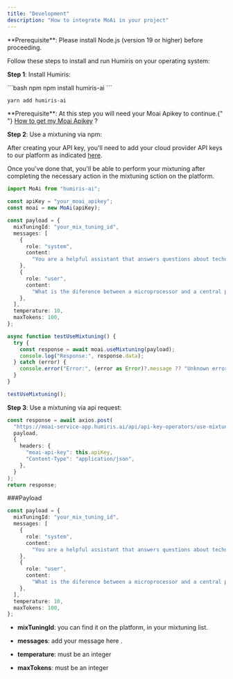 ```yaml
---
title: "Development"
description: "How to integrate MoAi in your project"
---
```


<Info>
  **Prerequisite**: Please install Node.js (version 19 or higher) before
  proceeding.
</Info>

Follow these steps to install and run Humiris on your operating system:

**Step 1**: Install Humiris:

<CodeGroup>
  ```bash npm
  npm install humiris-ai
  ```

```bash yarn
yarn add humiris-ai
```

</CodeGroup>

<Info>
  **Prerequisite**: At this step you will need your Moai Apikey to continue.{" "}
  <a href="https://docs.humiris.ai/quickstart">How to get my Moai Apikey</a> ?
</Info>

**Step 2**: Use a mixtuning via npm:

After creating your API key, you'll need to add your cloud provider API keys to our platform as indicated [here](https://docs.humiris.ai/quickstart).

Once you've done that, you'll be able to perform your mixtuning after completing the necessary action in the mixtuning sction on the platform.

```typescript Typescript exemple
import MoAi from "humiris-ai";

const apiKey = "your_moai_apikey";
const moai = new MoAi(apiKey);

const payload = {
  mixTuningId: "your_mix_tuning_id",
  messages: [
    {
      role: "system",
      content:
        "You are a helpful assistant that answers questions about technology.",
    },
    {
      role: "user",
      content:
        "What is the diference between a microprocessor and a central processing unit?",
    },
  ],
  temperature: 10,
  maxTokens: 100,
};

async function testUseMixtuning() {
  try {
    const response = await moai.useMixtuning(payload);
    console.log("Response:", response.data);
  } catch (error) {
    console.error("Error:", (error as Error)?.message ?? "Unknown error");
  }
}

testUseMixtuning();
```

**Step 3**: Use a mixtuning via api request:

```typescript api request
const response = await axios.post(
  "https://moai-service-app.humiris.ai/api/api-key-operators/use-mixtuning",
  payload,
  {
    headers: {
      "moai-api-key": this.apiKey,
      "Content-Type": "application/json",
    },
  }
);
return response;
```

###Payload

```typescript api url
const payload = {
  mixTuningId: "your_mix_tuning_id",
  messages: [
    {
      role: "system",
      content:
        "You are a helpful assistant that answers questions about technology.",
    },
    {
      role: "user",
      content:
        "What is the diference between a microprocessor and a central processing unit?",
    },
  ],
  temperature: 10,
  maxTokens: 100,
};
```

- **mixTuningId**: you can find it on the platform, in your mixtuning list.

- **messages**: add your message here .

- **temperature**: must be an integer

- **maxTokens**: must be an integer
